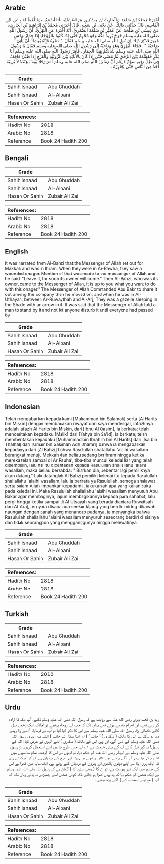 ## Arabic


<div dir="rtl" lang="ar" style={{fontSize:'larger',backgroundColor:'#f8f9fa',padding:20}}>
أَخْبَرَنَا مُحَمَّدُ بْنُ سَلَمَةَ، وَالْحَارِثُ بْنُ مِسْكِينٍ، قِرَاءَةً عَلَيْهِ وَأَنَا أَسْمَعُ، - وَاللَّفْظُ لَهُ - عَنِ ابْنِ الْقَاسِمِ، قَالَ حَدَّثَنِي مَالِكٌ، عَنْ يَحْيَى بْنِ سَعِيدٍ، قَالَ أَخْبَرَنِي مُحَمَّدُ بْنُ إِبْرَاهِيمَ بْنِ الْحَارِثِ، عَنْ عِيسَى بْنِ طَلْحَةَ، عَنْ عُمَيْرِ بْنِ سَلَمَةَ الضَّمْرِيِّ، أَنَّهُ أَخْبَرَهُ عَنِ الْبَهْزِيِّ، أَنَّ رَسُولَ اللَّهِ صلى الله عليه وسلم خَرَجَ يُرِيدُ مَكَّةَ وَهُوَ مُحْرِمٌ حَتَّى إِذَا كَانُوا بِالرَّوْحَاءِ إِذَا حِمَارُ وَحْشٍ عَقِيرٌ فَذُكِرَ ذَلِكَ لِرَسُولِ اللَّهِ صلى الله عليه وسلم فَقَالَ ‏ "‏ دَعُوهُ فَإِنَّهُ يُوشِكُ أَنْ يَأْتِيَ صَاحِبُهُ ‏"‏ ‏.‏ فَجَاءَ الْبَهْزِيُّ وَهُوَ صَاحِبُهُ إِلَى رَسُولِ اللَّهِ صلى الله عليه وسلم فَقَالَ يَا رَسُولَ اللَّهِ صلى الله عليه وسلم شَأْنَكُمْ بِهَذَا الْحِمَارِ ‏.‏ فَأَمَرَ رَسُولُ اللَّهِ صلى الله عليه وسلم أَبَا بَكْرٍ فَقَسَّمَهُ بَيْنَ الرِّفَاقِ ثُمَّ مَضَى حَتَّى إِذَا كَانَ بِالأُثَايَةِ بَيْنَ الرُّوَيْثَةِ وَالْعَرْجِ إِذَا ظَبْىٌ حَاقِفٌ فِي ظِلٍّ وَفِيهِ سَهْمٌ فَزَعَمَ أَنَّ رَسُولَ اللَّهِ صلى الله عليه وسلم أَمَرَ رَجُلاً يَقِفُ عِنْدَهُ لاَ يُرِيبُهُ أَحَدٌ مِنَ النَّاسِ حَتَّى يُجَاوِزَهُ ‏.‏
</div>
<div style={{backgroundColor:'#f8f9fa',padding:20, marginBottom: 10}}><table> <thead> <tr> <th>Grade</th> <th></th> </tr> </thead> <tbody> <tr><td>Sahih Isnaad</td><td>Abu Ghuddah</td></tr><tr><td>Sahih Isnaad</td><td>Al-Albani</td></tr><tr><td>Hasan Or Sahih</td><td>Zubair Ali Zai</td></tr></tbody></table><table> <thead> <tr> <th>References:</th> <th></th> </tr> </thead> <tbody><tr><td>Hadith No</td><td>2818</td></tr><tr><td>Arabic No</td><td>2818</td></tr><tr><td>Reference</td><td>Book 24 Hadith 200</td></tr></tbody></table></div>

## Bengali


<div dir="ltr" lang="bn" style={{fontSize:'larger',backgroundColor:'#f8f9fa',padding:20}}>

</div>
<div style={{backgroundColor:'#f8f9fa',padding:20, marginBottom: 10}}><table> <thead> <tr> <th>Grade</th> <th></th> </tr> </thead> <tbody> <tr><td>Sahih Isnaad</td><td>Abu Ghuddah</td></tr><tr><td>Sahih Isnaad</td><td>Al-Albani</td></tr><tr><td>Hasan Or Sahih</td><td>Zubair Ali Zai</td></tr></tbody></table><table> <thead> <tr> <th>References:</th> <th></th> </tr> </thead> <tbody><tr><td>Hadith No</td><td>2818</td></tr><tr><td>Arabic No</td><td>2818</td></tr><tr><td>Reference</td><td>Book 24 Hadith 200</td></tr></tbody></table></div>

## English


<div dir="ltr" lang="en" style={{fontSize:'larger',backgroundColor:'#f8f9fa',padding:20}}>
It was narrated from Al-Bahzi that:the Messenger of Allah set out for Makkah and was in Ihram. When they were in Ar-Rawha, they saw a wounded onager. Mention of that was made to the messenger of Allah and he said: "Leave it, for soon its owner will come." Then Al-Bahzi, who was its owner, came to the Messenger of Allah, it is up to you what you want to do with this onager." The Messenger of Allah Commanded Abu Bakr to share it out among the company then he moved on, and when he was in Al-Uthayah, between Ar-Ruwaythah and Al-Arj, They was a gazelle sleeping in the Shade with an arrow in it. It was said that the Messenger of Allah told a man to stand by it and not let anyone disturb it until everyone had passed by
</div>
<div style={{backgroundColor:'#f8f9fa',padding:20, marginBottom: 10}}><table> <thead> <tr> <th>Grade</th> <th></th> </tr> </thead> <tbody> <tr><td>Sahih Isnaad</td><td>Abu Ghuddah</td></tr><tr><td>Sahih Isnaad</td><td>Al-Albani</td></tr><tr><td>Hasan Or Sahih</td><td>Zubair Ali Zai</td></tr></tbody></table><table> <thead> <tr> <th>References:</th> <th></th> </tr> </thead> <tbody><tr><td>Hadith No</td><td>2818</td></tr><tr><td>Arabic No</td><td>2818</td></tr><tr><td>Reference</td><td>Book 24 Hadith 200</td></tr></tbody></table></div>

## Indonesian


<div dir="ltr" lang="id" style={{fontSize:'larger',backgroundColor:'#f8f9fa',padding:20}}>
Telah mengabarkan kepada kami [Muhammad bin Salamah] serta [Al Harits bin Miskin] dengan membacakan riwayat dan saya mendengar, lafazhnya adalah lafazh Al Harits bin Miskin, dari [Ibnu Al Qasim], ia berkata; telah menceritakan kepadaku [Malik] dari [Yahya bin Sa'id], ia berkata; telah memberitakan kepadaku [Muhammad bin Ibrahim bin Al Harits] dari [Isa bin Thalhal] dari [Umair bin Salamah Adh Dhamri] bahwa ia mengabarkan kepadanya dari [Al Bahzi] bahwa Rasulullah shallallahu 'alaihi wasallam berangkat menuju Mekkah dan beliau sedang berihram hingga ketika mereka telah sampai di Ar Rauha', tiba-tiba muncul keledai liar yang telah disembelih, lalu hal itu diceritakan kepada Rasulullah shallallahu 'alaihi wasallam, maka beliau bersabda: " Biarkan dia, sebentar lagi pemiliknya akan datang." Lalu datanglah Al Bahzi pemiliki keledai itu kepada Rasulullah shallallahu 'alaihi wasallam, lalu ia berkata ya Rasulullah, semoga shalawat serta salam Allah limpahkan kepadamu, lakukanlah apa yang kalian suka pada keledai ini. Maka Rasulullah shallallahu 'alaihi wasallam menyuruh Abu Bakar agar membaginya, iapun membagikannya kepada para sahabat, lalu pergi hingga ketika sampai di Al Utsayah yang berada diantara Ruwaitsah dan Al 'Araj, ternyata disana ada seekor kijang yang berdiri miring dibawah naungan dengan panah yang menancap padanya, ia menyangka bahwa Rasulullah shallallahu 'alaihi wasallam menyuruh seseorang berdiri di sisinya dan tidak seorangpun yang mengganggunya hingga melewatinya
</div>
<div style={{backgroundColor:'#f8f9fa',padding:20, marginBottom: 10}}><table> <thead> <tr> <th>Grade</th> <th></th> </tr> </thead> <tbody> <tr><td>Sahih Isnaad</td><td>Abu Ghuddah</td></tr><tr><td>Sahih Isnaad</td><td>Al-Albani</td></tr><tr><td>Hasan Or Sahih</td><td>Zubair Ali Zai</td></tr></tbody></table><table> <thead> <tr> <th>References:</th> <th></th> </tr> </thead> <tbody><tr><td>Hadith No</td><td>2818</td></tr><tr><td>Arabic No</td><td>2818</td></tr><tr><td>Reference</td><td>Book 24 Hadith 200</td></tr></tbody></table></div>

## Turkish


<div dir="ltr" lang="tr" style={{fontSize:'larger',backgroundColor:'#f8f9fa',padding:20}}>

</div>
<div style={{backgroundColor:'#f8f9fa',padding:20, marginBottom: 10}}><table> <thead> <tr> <th>Grade</th> <th></th> </tr> </thead> <tbody> <tr><td>Sahih Isnaad</td><td>Abu Ghuddah</td></tr><tr><td>Sahih Isnaad</td><td>Al-Albani</td></tr><tr><td>Hasan Or Sahih</td><td>Zubair Ali Zai</td></tr></tbody></table><table> <thead> <tr> <th>References:</th> <th></th> </tr> </thead> <tbody><tr><td>Hadith No</td><td>2818</td></tr><tr><td>Arabic No</td><td>2818</td></tr><tr><td>Reference</td><td>Book 24 Hadith 200</td></tr></tbody></table></div>

## Urdu


<div dir="rtl" lang="ur" style={{fontSize:'larger',backgroundColor:'#f8f9fa',padding:20}}>
زید بن کعب بہزی رضی الله عنہ سے روایت ہے کہ رسول اللہ صلی اللہ علیہ وسلم نکلے، آپ مکہ کا ارادہ کر رہے تھے، اور احرام باندھے ہوئے تھے یہاں تک کہ جب آپ روحاء پہنچے تو اچانک ایک زخمی نیل گائے دکھائی پڑا، رسول اللہ صلی اللہ علیہ وسلم سے اس کا ذکر کیا گیا تو آپ نے فرمایا: ”اسے پڑا رہنے دو، ہو سکتا ہے اس کا مالک ( شکاری ) آ جائے“ ( اور اپنا شکار لے جائے ) اتنے میں بہزی رسول اللہ صلی اللہ علیہ وسلم کے پاس آئے، اور وہی اس کے مالک ( شکاری ) تھے انہوں نے عرض کیا: اللہ کے رسول! یہ گور نیل گائے آپ کے پیش خدمت ہے ۱؎ آپ جس طرح چاہیں اسے استعمال کریں۔ تو رسول صلی اللہ علیہ وسلم نے ابوبکر رضی اللہ عنہ کو حکم دیا، تو انہوں نے اس کا گوشت تمام ساتھیوں میں تقسیم کر دیا، پھر آپ آگے بڑھے، جب اثایہ پہنچے جو رویثہ اور عرج کے درمیان ہے، تو کیا دیکھتے ہیں کہ ایک ہرن اپنا سر اپنے دونوں ہاتھوں اور پیروں کے درمیان کئے ہوئے ہے، ایک سایہ میں کھڑا ہے اس کے جسم میں ایک تیر پیوست ہے، تو ان کا ( یعنی بہزی کا ) گمان ہے کہ رسول اللہ صلی اللہ علیہ وسلم نے ایک شخص کو حکم دیا کہ وہ وہاں کھڑا ہو جائے تاکہ کوئی شخص اسے چھیڑنے نہ پائے یہاں تک کہ آپ ( مع اپنے اصحاب کے ) آگے بڑھ جائیں۔
</div>
<div style={{backgroundColor:'#f8f9fa',padding:20, marginBottom: 10}}><table> <thead> <tr> <th>Grade</th> <th></th> </tr> </thead> <tbody> <tr><td>Sahih Isnaad</td><td>Abu Ghuddah</td></tr><tr><td>Sahih Isnaad</td><td>Al-Albani</td></tr><tr><td>Hasan Or Sahih</td><td>Zubair Ali Zai</td></tr></tbody></table><table> <thead> <tr> <th>References:</th> <th></th> </tr> </thead> <tbody><tr><td>Hadith No</td><td>2818</td></tr><tr><td>Arabic No</td><td>2818</td></tr><tr><td>Reference</td><td>Book 24 Hadith 200</td></tr></tbody></table></div>